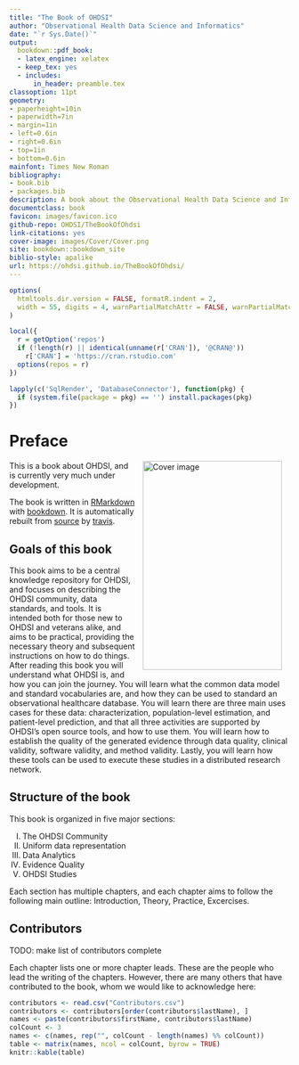 ```yaml
--- 
title: "The Book of OHDSI"
author: "Observational Health Data Science and Informatics"
date: "`r Sys.Date()`"
output:
  bookdown::pdf_book:
  - latex_engine: xelatex
  - keep_tex: yes
  - includes:
      in_header: preamble.tex   
classoption: 11pt      
geometry:
- paperheight=10in 
- paperwidth=7in
- margin=1in
- left=0.6in
- right=0.6in
- top=1in
- bottom=0.6in
mainfont: Times New Roman
bibliography:
- book.bib
- packages.bib
description: A book about the Observational Health Data Science and Informatics (OHDS). It described the OHDSI community, open standards and open source software.
documentclass: book
favicon: images/favicon.ico
github-repo: OHDSI/TheBookOfOhdsi
link-citations: yes
cover-image: images/Cover/Cover.png
site: bookdown::bookdown_site
biblio-style: apalike
url: https://ohdsi.github.io/TheBookOfOhdsi/
---
```


```r
options(
  htmltools.dir.version = FALSE, formatR.indent = 2,
  width = 55, digits = 4, warnPartialMatchAttr = FALSE, warnPartialMatchDollar = FALSE
)

local({
  r = getOption('repos')
  if (!length(r) || identical(unname(r['CRAN']), '@CRAN@'))
    r['CRAN'] = 'https://cran.rstudio.com' 
  options(repos = r)
})

lapply(c('SqlRender', 'DatabaseConnector'), function(pkg) {
  if (system.file(package = pkg) == '') install.packages(pkg)
})
```

# Preface {-}

<img src="images/Cover/Cover.png" width="250" height="375" alt="Cover image" align="right" style="margin: 0 1em 0 1em" /> This is a book about OHDSI, and is currently very much under development. 

The book is written in [RMarkdown](https://rmarkdown.rstudio.com) with [bookdown](https://bookdown.org). It is automatically rebuilt from [source](https://github.com/OHDSI/TheBookOfOhdsi) by [travis](http://travis-ci.org/). 

## Goals of this book {-}

This book aims to be a central knowledge repository for OHDSI, and focuses on describing the OHDSI community, data standards, and tools. It is intended both for those new to OHDSI and veterans alike, and aims to be practical, providing the necessary theory and subsequent instructions on how to do things. After reading this book you will understand what OHDSI is, and how you can join the journey. You will learn what the common data model and standard vocabularies are, and how they can be used to standard an observational healthcare database. You will learn there are three main uses cases for these data: characterization, population-level estimation, and patient-level prediction, and that all three activities are supported by OHDSI's open source tools, and how to use them. You will learn how to establish the quality of the generated evidence through data quality, clinical validity, software validity, and method validity. Lastly, you will learn how these tools can be used to execute these studies in a distributed research network.

## Structure of the book {-}

This book is organized in five major sections: 

I) The OHDSI Community
II) Uniform data representation
III) Data Analytics
IV) Evidence Quality
V) OHDSI Studies

Each section has multiple chapters, and each chapter aims to follow the following main outline: Introduction, Theory, Practice, Excercises. 

## Contributors {-}

TODO: make list of contributors complete

Each chapter lists one or more chapter leads. These are the people who lead the writing of the chapters. However, there are many others that have contributed to the book, whom we would like to acknowledge here:

```r
contributors <- read.csv("Contributors.csv")
contributors <- contributors[order(contributors$lastName), ]
names <- paste(contributors$firstName, contributors$lastName)
colCount <- 3
names <- c(names, rep("", colCount - length(names) %% colCount))
table <- matrix(names, ncol = colCount, byrow = TRUE)
knitr::kable(table)
```

